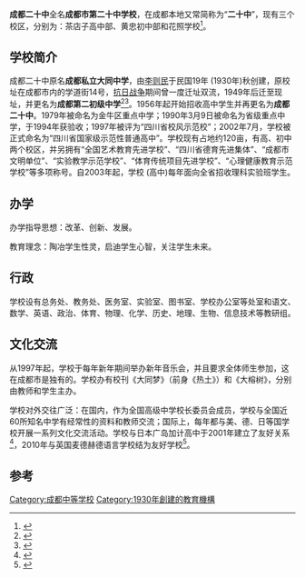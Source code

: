 {{Refimprove|time=2018-06-11T00:05:59+00:00}}
'''成都二十中'''全名'''成都市第二十中学校'''，在成都本地又常简称为“'''二十中'''”，现有三个校区，分别为：茶店子高中部、黄忠初中部和花照学校<ref name="">{{cite web | title = 成都二十中简介 | url = http://www.cd20.net/index.php?m=content&c=index&a=lists&catid=21 | access-date = 2015-09-06 | archive-url = https://web.archive.org/web/20160201233942/http://www.cd20.net/index.php?m=content&c=index&a=lists&catid=21 | archive-date = 2016-02-01 | dead-url = yes }}</ref>。
  
== 学校简介 ==
成都二十中原名'''成都私立大同中学'''，由[[李则民|李则民]]于民国19年 (1930年)秋创建，原校址在成都市内的学道街14号，[[抗日战争|抗日战争]]期间曾一度迁址双流，1949年后迁至现址，并更名为'''成都第二初级中学'''<ref name="">{{cite web | title = 成都二十中简介 | url = http://www.cd20.net/index.php?m=content&c=index&a=lists&catid=21 | access-date = 2015-09-06 | archive-url = https://web.archive.org/web/20160201233942/http://www.cd20.net/index.php?m=content&c=index&a=lists&catid=21 | archive-date = 2016-02-01 | dead-url = yes }}</ref><ref name="成都方志网">{{cite web| title =成都方志网| url =http://www.cdhistory.chengdu.gov.cn/html/xxym2.asp?ID=3787}}{{dead link|date=2018年3月 |bot=InternetArchiveBot |fix-attempted=yes }}</ref>。1956年起开始招收高中学生并再更名为'''成都二十中'''。1979年被命名为金牛区重点中学；1990年3月9日被命名为省级重点中学，于1994年获验收；1997年被评为“四川省校风示范校”；2002年7月，学校被正式命名为“四川省国家级示范性普通高中”。学校现有占地约120亩，有高、初中两个校区，并另拥有“全国艺术教育先进学校”、“四川省德育先进集体”、“成都市文明单位”、“实验教学示范学校”、“体育传统项目先进学校”、“心理健康教育示范学校”等多项称号。自2003年起，学校 (高中)每年面向全省招收理科实验班学生。

== 办学 ==
办学指导思想：改革、创新、发展。

教育理念：陶冶学生性灵，启迪学生心智，关注学生未来。

== 行政 ==
学校设有总务处、教务处、医务室、实验室、图书室、学校办公室等处室和语文、数学、英语、政治、体育、物理、化学、历史、地理、生物、信息技术等教研组。

== 文化交流 ==
从1997年起，学校于每年新年期间举办新年音乐会，并且要求全体师生参加，这在成都市是独有的。学校办有校刊《大同梦》（前身《热土》）和《大榕树》，分别由教师和学生主办。

学校对外交往广泛：在国内，作为全国高级中学校长委员会成员，学校与全国近60所知名中学有经常性的资料和教师交流；国际上，每年都与美、德、日等国学校开展一系列文化交流活动。学校与日本广岛加计高中于2001年建立了友好关系<ref name="广岛县・四川省友好之窗">{{cite web|  title =广岛县・四川省友好之窗|  url =http://hiint.hiroshima-ic.or.jp/china/sichuan/jikibetu-cn.html|  deadurl =yes|  archiveurl =https://web.archive.org/web/20120831203957/http://hiint.hiroshima-ic.or.jp/china/sichuan/jikibetu-cn.html|  archivedate =2012-08-31}}</ref>，2010年与英国麦德赫德语言学校结为友好学校<ref name="英国麦德赫德语言学校和成都二十中结为友好学校">{{cite news | url = http://www.cd20.net/cnet/dynamic/presentation/net_6/itemviewer.do?unitid=1&id=1013&classifytype=clazz&ignoreclassinformation=false&branch= | title = 英国麦德赫德语言学校和成都二十中结为友好学校 }}{{dead link|date=2018年3月 |bot=InternetArchiveBot |fix-attempted=yes }}</ref>。

==参考==
<div class="references-small">
<references />

{{四川省一级示范性普通高级中学}}
[[Category:成都中等学校|Category:成都中等学校]]
[[Category:1930年創建的教育機構|Category:1930年創建的教育機構]]